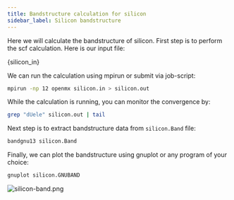 ```yaml
---
title: Bandstructure calculation for silicon
sidebar_label: Silicon bandstructure
---
```


Here we will calculate the bandstructure of silicon. First step is to perform
the scf calculation. Here is our input file:


<CodeBlock className="fortran" title="src/silicon/silicon.in">{silicon_in}</CodeBlock>

We can run the calculation using mpirun or submit via job-script:
```bash
mpirun -np 12 openmx silicon.in > silicon.out
```

While the calculation is running, you can monitor the convergence by:
```bash
grep "dUele" silicon.out | tail
```

Next step is to extract bandstructure data from `silicon.Band` file:
```bash
bandgnu13 silicon.Band
```

Finally, we can plot the bandstructure using gnuplot or any program of your
choice:
```bash
gnuplot silicon.GNUBAND
```

![silicon-band.png](/img/silicon-band.png)
